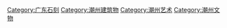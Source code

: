[[Category:广东石刻|Category:广东石刻]]
[[Category:潮州建筑物|Category:潮州建筑物]]
[[Category:潮州艺术|Category:潮州艺术]]
[[Category:潮州文物|Category:潮州文物]]